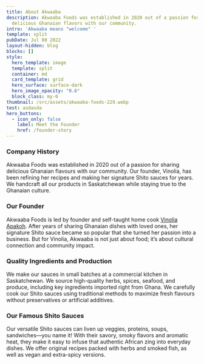 ```yaml
---
title: About Akwaaba
description: Akwaaba Foods was established in 2020 out of a passion for sharing
  delicious Ghanaian flavors with our community.
intro: 'Akwaaba means "welcome" '
template: split
pubDate: Jul 08 2022
layout-hidden: blog
blocks: []
style:
  hero_template: image
  template: split
  container: md
  card_template: grid
  hero_surface: surface-dark
  hero_image_opacity: "0.6"
  block_class: my-0
thumbnail: /src/assets/akwaaba-foods-229.webp
test: asdasda
hero_buttons:
  - icon_only: false
    label: Meet the Founder
    href: /founder-story
---
```

### Company History

Akwaaba Foods was established in 2020 out of a passion for sharing delicious Ghanaian flavours with our community. Our founder, Vinolia, has been refining her recipes and making her signature Shito sauces for years. We handcraft all our products in Saskatchewan while staying true to the Ghanaian culture.

### Our Founder

Akwaaba Foods is led by founder and self-taught home cook [Vinolia Apakoh](/founder-story). After years of sharing Ghanaian dishes with loved ones, her signature Shito sauce became so popular that she turned her passion into a business. But for Vinolia, Akwaaba is not just about food; it’s about cultural connection and community impact.

### Quality Ingredients and Production

We make our sauces in small batches at a commercial kitchen in Saskatchewan. We source high-quality herbs, spices, seafood, and produce, including key ingredients imported right from Ghana. We carefully cook our Shito sauces using traditional methods to maximize fresh flavours without preservatives or artificial additives. 


### Our Famous Shito Sauces

Our versatile Shito sauces can liven up veggies, proteins, soups, sandwiches—you name it! With their savory, smoky flavors and aromatic heat, they make it easy to infuse that authentic African zing into everyday dishes. We offer original recipes packed with herbs and smoked fish, as well as vegan and extra-spicy versions.
